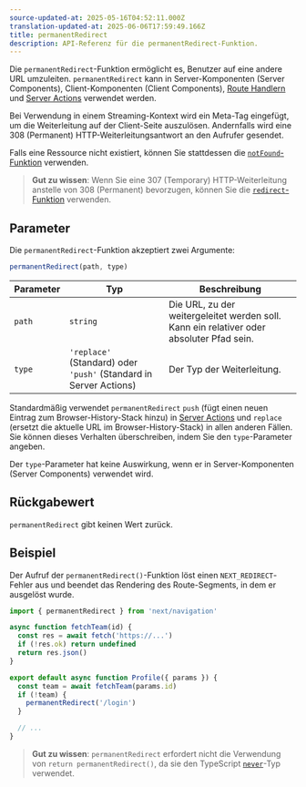 ```yaml
---
source-updated-at: 2025-05-16T04:52:11.000Z
translation-updated-at: 2025-06-06T17:59:49.166Z
title: permanentRedirect
description: API-Referenz für die permanentRedirect-Funktion.
---
```


Die `permanentRedirect`-Funktion ermöglicht es, Benutzer auf eine andere URL umzuleiten. `permanentRedirect` kann in Server-Komponenten (Server Components), Client-Komponenten (Client Components), [Route Handlern](/docs/app/building-your-application/routing/route-handlers) und [Server Actions](/docs/app/building-your-application/data-fetching/forms-and-mutations) verwendet werden.

Bei Verwendung in einem Streaming-Kontext wird ein Meta-Tag eingefügt, um die Weiterleitung auf der Client-Seite auszulösen. Andernfalls wird eine 308 (Permanent) HTTP-Weiterleitungsantwort an den Aufrufer gesendet.

Falls eine Ressource nicht existiert, können Sie stattdessen die [`notFound`-Funktion](/docs/app/api-reference/functions/not-found) verwenden.

> **Gut zu wissen**: Wenn Sie eine 307 (Temporary) HTTP-Weiterleitung anstelle von 308 (Permanent) bevorzugen, können Sie die [`redirect`-Funktion](/docs/app/api-reference/functions/redirect) verwenden.

## Parameter

Die `permanentRedirect`-Funktion akzeptiert zwei Argumente:

```js
permanentRedirect(path, type)
```

| Parameter | Typ                                                          | Beschreibung                                                 |
| --------- | ------------------------------------------------------------- | ----------------------------------------------------------- |
| `path`    | `string`                                                      | Die URL, zu der weitergeleitet werden soll. Kann ein relativer oder absoluter Pfad sein. |
| `type`    | `'replace'` (Standard) oder `'push'` (Standard in Server Actions) | Der Typ der Weiterleitung.                            |

Standardmäßig verwendet `permanentRedirect` `push` (fügt einen neuen Eintrag zum Browser-History-Stack hinzu) in [Server Actions](/docs/app/building-your-application/data-fetching/forms-and-mutations) und `replace` (ersetzt die aktuelle URL im Browser-History-Stack) in allen anderen Fällen. Sie können dieses Verhalten überschreiben, indem Sie den `type`-Parameter angeben.

Der `type`-Parameter hat keine Auswirkung, wenn er in Server-Komponenten (Server Components) verwendet wird.

## Rückgabewert

`permanentRedirect` gibt keinen Wert zurück.

## Beispiel

Der Aufruf der `permanentRedirect()`-Funktion löst einen `NEXT_REDIRECT`-Fehler aus und beendet das Rendering des Route-Segments, in dem er ausgelöst wurde.

```jsx filename="app/team/[id]/page.js"
import { permanentRedirect } from 'next/navigation'

async function fetchTeam(id) {
  const res = await fetch('https://...')
  if (!res.ok) return undefined
  return res.json()
}

export default async function Profile({ params }) {
  const team = await fetchTeam(params.id)
  if (!team) {
    permanentRedirect('/login')
  }

  // ...
}
```

> **Gut zu wissen**: `permanentRedirect` erfordert nicht die Verwendung von `return permanentRedirect()`, da sie den TypeScript [`never`](https://www.typescriptlang.org/docs/handbook/2/functions.html#never)-Typ verwendet.